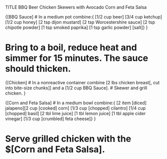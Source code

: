 TITLE BBQ Beer Chicken Skewers with Avocado Corn and Feta Salsa

{[BBQ Sauce]
# In a medium pot combine:{ [1/2 cup beer] [3/4 cup ketchup] [1/2 cup honey] [2 tsp dijon mustard] [2 tsp Worcestershire sauce] [2 tsp chipotle powder] [1 tsp smoked paprika] [1 tsp garlic powder] [salt]}
}

# Bring to a boil, reduce heat and simmer for 15 minutes. The sauce should thicken.

{[Chicken]
# In a nonreactive container combine [2 lbs chicken breast[, cut into bite-size chunks]] and a [1/2 cup BBQ Sauce].
# Skewer and grill chicken.
}

{[Corn and Feta Salsa]
# In a medium bowl combine:{ [2 item [diced] jalapeno][2 cup [cooked] corn] [1/3 cup [chopped] cilantro] [1/4 cup [chopped] basil] [2 tbl lime juice] [1 tbl lemon juice] [1 tbl apple cider vinegar] [1/3 cup [crumbled] feta cheese]}
}

# Serve grilled chicken with the $[Corn and Feta Salsa].

